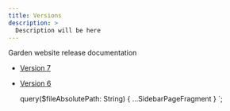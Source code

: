 ```yaml
---
title: Versions
description: >
  Description will be here
---
```


Garden website release documentation

- [Version 7](https://garden-v7.netlify.app/)
- [Version 6](https://garden-v6.netlify.app/)


  query($fileAbsolutePath: String) {
    ...SidebarPageFragment
  }
`;
